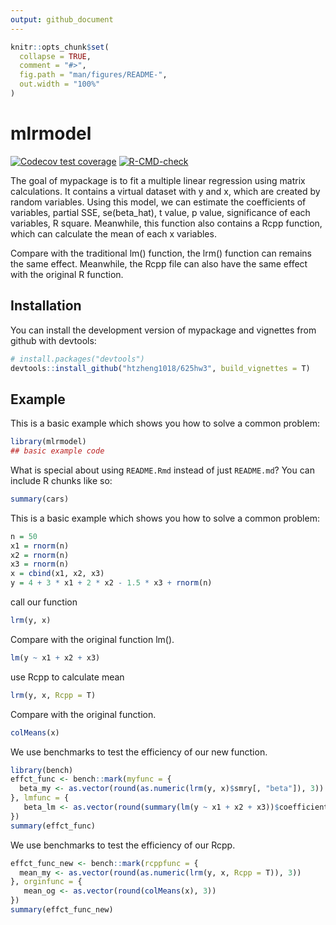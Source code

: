 ```yaml
---
output: github_document
---
```


<!-- README.md is generated from README.Rmd. Please edit that file -->

```r
knitr::opts_chunk$set(
  collapse = TRUE,
  comment = "#>",
  fig.path = "man/figures/README-",
  out.width = "100%"
)
```

# mlrmodel

<!-- badges: start -->
[![Codecov test coverage](https://codecov.io/gh/htzheng1018/625hw3/branch/main/graph/badge.svg)](https://app.codecov.io/gh/htzheng1018/625hw3?branch=main)
[![R-CMD-check](https://github.com/htzheng1018/625hw3/actions/workflows/R-CMD-check.yaml/badge.svg)](https://github.com/htzheng1018/625hw3/actions/workflows/R-CMD-check.yaml)
<!-- badges: end -->

The goal of mypackage is to fit a multiple linear regression using matrix calculations. It contains a virtual dataset with y and x, which are created by random variables. Using this model, we can estimate the coefficients of variables, partial SSE, se(beta_hat), t value, p value, significance of each variables, R square. Meanwhile, this function also contains a Rcpp function, which can calculate the mean of each x variables.

Compare with the traditional lm() function, the lrm() function can remains the same effect. Meanwhile, the Rcpp file can also have the same effect with the original R function.


## Installation

You can install the development version of mypackage and vignettes from github with devtools:

``` r
# install.packages("devtools")
devtools::install_github("htzheng1018/625hw3", build_vignettes = T)
```

## Example

This is a basic example which shows you how to solve a common problem:

```r
library(mlrmodel)
## basic example code
```

What is special about using `README.Rmd` instead of just `README.md`? You can include R chunks like so:

```r
summary(cars)
```

This is a basic example which shows you how to solve a common problem:
```r
n = 50
x1 = rnorm(n)
x2 = rnorm(n)
x3 = rnorm(n)
x = cbind(x1, x2, x3)
y = 4 + 3 * x1 + 2 * x2 - 1.5 * x3 + rnorm(n)
```

call our function
```r
lrm(y, x)
```

Compare with the original function lm().
```r
lm(y ~ x1 + x2 + x3)
```

use Rcpp to calculate mean
```r
lrm(y, x, Rcpp = T)
```

Compare with the original function.
```r
colMeans(x)
```

We use benchmarks to test the efficiency of our new function.
```r
library(bench)
effct_func <- bench::mark(myfunc = {
  beta_my <- as.vector(round(as.numeric(lrm(y, x)$smry[, "beta"]), 3))
}, lmfunc = {
   beta_lm <- as.vector(round(summary(lm(y ~ x1 + x2 + x3))$coefficients[, "Estimate"], 3))
})
summary(effct_func)
```

We use benchmarks to test the efficiency of our Rcpp.
```r
effct_func_new <- bench::mark(rcppfunc = {
  mean_my <- as.vector(round(as.numeric(lrm(y, x, Rcpp = T)), 3))
}, orginfunc = {
   mean_og <- as.vector(round(colMeans(x), 3))
})
summary(effct_func_new)
```

